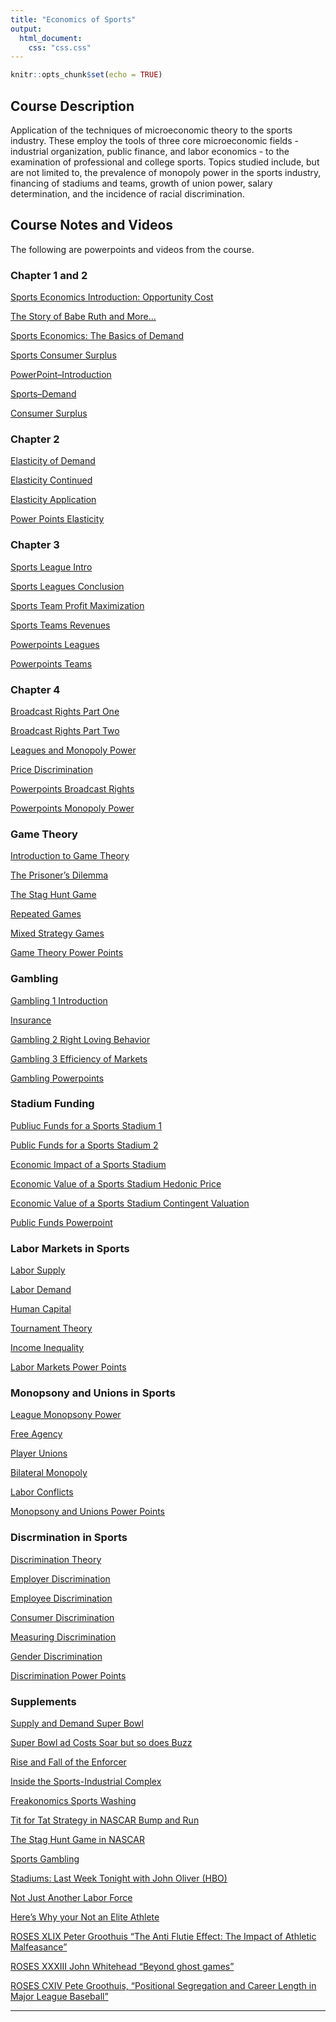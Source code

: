 ```yaml
---
title: "Economics of Sports"
output:
  html_document:
    css: "css.css"
---
```


```r
knitr::opts_chunk$set(echo = TRUE)
```

## Course Description

Application of the techniques of microeconomic theory to the sports industry. These employ the tools of three core microeconomic fields - industrial organization, public finance, and labor economics - to the examination of professional and college sports. Topics studied include, but are not limited to, the prevalence of monopoly power in the sports industry, financing of stadiums and teams, growth of union power, salary determination, and the incidence of racial discrimination.


## Course Notes and Videos

The following are powerpoints and videos from the course.

### Chapter 1 and 2

[Sports Economics Introduction: Opportunity Cost](https://asulearn.appstate.edu/pluginfile.php/3275479/mod_resource/content/1/Sports%20Opportunity%20Cost.mp4)

[The Story of Babe Ruth and More...](https://asulearn.appstate.edu/pluginfile.php/3275480/mod_resource/content/1/Comparative%20adv.mp4)

[Sports Economics: The Basics of Demand](https://asulearn.appstate.edu/pluginfile.php/3275481/mod_resource/content/1/Demand%201.mp4)

[Sports Consumer Surplus](https://asulearn.appstate.edu/pluginfile.php/3275482/mod_resource/content/1/Sports%20Consumer%20Surplus.mp4)

[PowerPoint--Introduction](https://drive.google.com/file/d/1tkkMGS75dizk_tb-ZAQU8bCYX-iQe9uC/view?usp=sharing)

[Sports--Demand](https://drive.google.com/file/d/1ZuND9MOJieZzajCDfw1pY1EGZ4Leat37/view?usp=sharing)

[Consumer Surplus](https://drive.google.com/file/d/1Gm7D-c6zAaV7ciSLvCN2Epe8-uGIsp2S/view?usp=sharing)

### Chapter 2

[Elasticity of Demand](https://asulearn.appstate.edu/pluginfile.php/3275486/mod_resource/content/1/Elasticity%20of%20Demand.mp4)

[Elasticity Continued](https://asulearn.appstate.edu/pluginfile.php/3275487/mod_resource/content/1/Elasticity%202.mp4)

[Elasticity Application](https://asulearn.appstate.edu/pluginfile.php/3275488/mod_resource/content/1/Ed%20Application.mp4)

[Power Points Elasticity](https://drive.google.com/file/d/13lLmR2l5YLP-zbKu229nsGRJwMrxy_d_/view?usp=sharing)

### Chapter 3

[Sports League Intro](https://asulearn.appstate.edu/pluginfile.php/3275491/mod_resource/content/1/League%201.mp4)

[Sports Leagues Conclusion](https://asulearn.appstate.edu/pluginfile.php/3275492/mod_resource/content/1/League%202.mp4)

[Sports Team Profit Maximization](https://asulearn.appstate.edu/pluginfile.php/3275493/mod_resource/content/1/Firm%20Profits.mp4)

[Sports Teams Revenues](https://asulearn.appstate.edu/pluginfile.php/3275494/mod_resource/content/1/Revenues.mp4)

[Powerpoints Leagues](https://drive.google.com/file/d/1A8BZm7aBSJV4ZWlifafS8_pbOZr2WXf8/view?usp=sharing)

[Powerpoints Teams](https://drive.google.com/file/d/1A8BZm7aBSJV4ZWlifafS8_pbOZr2WXf8/view?usp=sharing)

### Chapter 4

[Broadcast Rights Part One](https://asulearn.appstate.edu/pluginfile.php/3275498/mod_resource/content/1/Broadcast%20Rights1.mp4)

[Broadcast Rights Part Two](https://asulearn.appstate.edu/pluginfile.php/3275499/mod_resource/content/1/Broadcast%20Rights2.mp4)

[Leagues and Monopoly Power](https://asulearn.appstate.edu/pluginfile.php/3275500/mod_resource/content/1/Monopoly1.mp4)

[Price Discrimination](https://asulearn.appstate.edu/pluginfile.php/3275501/mod_resource/content/1/Price%20Discrimination.mp4)

[Powerpoints Broadcast Rights](https://drive.google.com/file/d/1sTYVMjNjTdvdLnH2Gwh8YzgBeQ4PwqiO/view?usp=sharing)

[Powerpoints Monopoly Power](https://drive.google.com/file/d/1BrTrR0yME6LkVaGdPW1eZQ60P1GGLa7W/view?usp=sharing)

### Game Theory

[Introduction to Game Theory](https://asulearn.appstate.edu/pluginfile.php/3275530/mod_resource/content/1/Game%20Theory%201.mp4)

[The Prisoner's Dilemma](https://asulearn.appstate.edu/pluginfile.php/3275531/mod_resource/content/1/Prisoners%20dilemma.mp4)

[The Stag Hunt Game](https://asulearn.appstate.edu/pluginfile.php/3275532/mod_resource/content/1/Stag%20Hunt.mp4)

[Repeated Games](https://asulearn.appstate.edu/pluginfile.php/3275533/mod_resource/content/1/Repeated%20Games.mp4)

[Mixed Strategy Games](https://asulearn.appstate.edu/pluginfile.php/3275534/mod_resource/content/1/Mixed%20Strategy.mp4)

[Game Theory Power Points](https://drive.google.com/file/d/1U1AlZR-rngEdPn7CFbiGC-yZ06YeW9nZ/view?usp=sharing)

### Gambling

[Gambling 1 Introduction](https://asulearn.appstate.edu/pluginfile.php/3275515/mod_resource/content/1/Gambling%201.mp4)

[Insurance](https://asulearn.appstate.edu/pluginfile.php/3275516/mod_resource/content/1/Insurance.mp4)

[Gambling 2 Right Loving Behavior](https://asulearn.appstate.edu/pluginfile.php/3275517/mod_resource/content/1/Gambling%202.mp4)

[Gambling 3 Efficiency of Markets](https://asulearn.appstate.edu/pluginfile.php/3275518/mod_resource/content/1/Gambling%203.mp4)

[Gambling Powerpoints](https://drive.google.com/file/d/1PWE9XwhjI4K1JR9P9bClZpdLCLqd8sZg/view?usp=sharing)


### Stadium Funding

[Publiuc Funds for a Sports Stadium 1](https://drive.google.com/file/d/1RwqFOR2PsfbC3TozTMasYdzVWL5zZRzx/view?usp=sharing)

[Public Funds for a Sports Stadium 2](https://drive.google.com/file/d/1mUxh0X_0T0Gnr_MB2UqGiczW4VdxxtQb/view?usp=sharing)

[Economic Impact of a Sports Stadium](https://drive.google.com/file/d/1jGu9cM7NeUVaFhA3lE0EAj7IF27fQjnU/view?usp=sharing)

[Economic Value of a Sports Stadium Hedonic Price](https://drive.google.com/file/d/12cLOfW8sktc5zuNEO9lGup-922li6yap/view?usp=sharing)

[Economic Value of a Sports Stadium Contingent Valuation](https://drive.google.com/file/d/1NcimK_0M5LxPTKIEy_3iJ3Ojuo7njVje/view?usp=sharing)

[Public Funds Powerpoint](https://docs.google.com/presentation/d/1dR2_DaXKsZjoVRCyMsGShSVSqhuy_mWH/edit?usp=sharing&ouid=101085786338866865565&rtpof=true&sd=true)

### Labor Markets in Sports

[Labor Supply](https://drive.google.com/file/d/1pzShSD5M2mpVHWNdSMMiIRwRM0oZvxtX/view?usp=sharing)

[Labor Demand](https://drive.google.com/file/d/1f08VhuY4RuSajlE4HZq8tYbFRYZi1zI2/view?usp=sharing)

[Human Capital](https://drive.google.com/file/d/19S16OQwN7WB0ys7UtCktKs4sOpggwR-R/view?usp=sharing)

[Tournament Theory](https://drive.google.com/file/d/1Ro0Hkt4PudGJvJ67IwiM3GWsAlzW5_Q8/view?usp=sharing)

[Income Inequality](https://drive.google.com/file/d/1UdhIDfAIYDdrFc4wx_1r10kDUeN-s__0/view?usp=sharing)

[Labor Markets Power Points](https://docs.google.com/presentation/d/1hAlUD06gVfjjOJwsEP8n5DxKt_B4mV0E/edit?usp=sharing&ouid=101085786338866865565&rtpof=true&sd=true)

### Monopsony and Unions in Sports

[League Monopsony Power](https://drive.google.com/file/d/1_CXVrMmUzsOGi50j1rj8xByxNOcJXHyJ/view?usp=sharing)

[Free Agency](https://drive.google.com/file/d/1B7bfO9dwzW9XLrAVtKy9hHxh1NO9WGde/view?usp=sharing)

[Player Unions](https://drive.google.com/file/d/1VucMVfwlea-5zqCgxDfDwTL3cyjXZZVu/view?usp=sharing)

[Bilateral Monopoly](https://drive.google.com/file/d/1MtbyJsP1zsdmc6zHm3nf6MVnaNDJxm1y/view?usp=sharing)

[Labor Conflicts](https://drive.google.com/file/d/1deFZJ9eUeixy1_WYB9GK53MiL2jxYbm0/view?usp=sharing)

[Monopsony and Unions Power Points](https://docs.google.com/presentation/d/1-sjK2quGtDnKnpg0LzZeS5nOsZ3p_tKy/edit?usp=sharing&ouid=101085786338866865565&rtpof=true&sd=true)

### Discrmination in Sports

[Discrimination Theory](https://drive.google.com/file/d/1hlkFl7EE5UGdNN4s9wGhn7bPWhtICc95/view?usp=sharing)

[Employer Discrimination](https://drive.google.com/file/d/1HkT7gtYkTb5ObfZe4o4kfHa3jdORs0aZ/view?usp=sharing)

[Employee Discrimination](https://drive.google.com/file/d/1Ja_cEmfjhNgD5fanBddXI6oNa9RioSdp/view?usp=sharing)

[Consumer Discrimination](https://drive.google.com/file/d/1AVWi5fwAcLYwh7gpYcb4Q0wKSimDQbF4/view?usp=sharing)

[Measuring Discrimination](https://drive.google.com/file/d/1hUvwdY8_uBlUT66reYmp8PTBI9gE8eRW/view?usp=sharing)

[Gender Discrimination](https://drive.google.com/file/d/1KwkDWjPb0DHw8cFpOqjNjTQ51YxgwNQK/view?usp=sharing)

[Discrimination Power Points](https://docs.google.com/presentation/d/1lD4X5GTnmhzUWVLUlsjsAC6HpitJPvQ7/edit?usp=sharing&ouid=101085786338866865565&rtpof=true&sd=true)

### Supplements

[Supply and Demand Super Bowl](https://drive.google.com/file/d/1UfYo-KD89WUHcI7-BD0DlgguXlJ5broi/view?usp=share_link)

[Super Bowl ad Costs Soar but so does Buzz](https://drive.google.com/file/d/1rkfngCZypfl_aWnqGwZ3xAoEfGEdiQHT/view?usp=sharing)

[Rise and Fall of the Enforcer](https://drive.google.com/file/d/1D9wzT239cKfVHc55U1lS5wQRpx03HKH_/view?usp=sharing)

[Inside the Sports-Industrial Complex](https://freakonomics.com/podcast/sports-5/)

[Freakonomics Sports Washing](https://freakonomics.com/podcast/what-is-sportswashing-and-does-it-work/)

[Tit for Tat Strategy in NASCAR Bump and Run](https://www.youtube.com/watch?v=uzIObmp53zY)

[The Stag Hunt Game in NASCAR](https://firstmonday.org/ojs/index.php/fm/article/download/727/636/3855)

[Sports Gambling](https://freakonomics.com/podcast/sports-gambling/)

[Stadiums: Last Week Tonight with John Oliver (HBO)](https://www.youtube.com/watch?v=xcwJt4bcnXs)

[Not Just Another Labor Force](https://freakonomics.com/podcast/sports-6/)

[Here's Why your Not an Elite Athlete](https://freakonomics.com/podcast/elite-athlete/)

[ROSES XLIX Peter Groothuis "The Anti Flutie Effect: The Impact of Athletic Malfeasance"](https://www.youtube.com/watch?v=wfqSZAb7C2I)

[ROSES XXXIII John Whitehead "Beyond ghost games"](https://www.youtube.com/watch?v=zND-c6LMSV4)

[ROSES CXIV Pete Groothuis, "Positional Segregation and Career Length in Major League Baseball"](https://www.youtube.com/watch?v=mJDtM1QFiYo)

__________